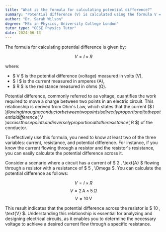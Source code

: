 ```yaml
---
title: "What is the formula for calculating potential difference?"
summary: "Potential difference (V) is calculated using the formula V = I × R, where I represents current and R represents resistance."
author: "Dr. Sarah Wilson"
degree: "MSc in Physics, University College London"
tutor_type: "GCSE Physics Tutor"
date: 2024-06-13
---
```


The formula for calculating potential difference is given by:

$$ V = I \times R $$

where:
- $ V $ is the potential difference (voltage) measured in volts (V),
- $ I $ is the current measured in amperes (A),
- $ R $ is the resistance measured in ohms (Ω).

Potential difference, commonly referred to as voltage, quantifies the work required to move a charge between two points in an electric circuit. This relationship is derived from Ohm's Law, which states that the current ($ I $) flowing through a conductor between two points is directly proportional to the potential difference ($ V $) across those points and inversely proportional to the resistance ($ R $) of the conductor.

To effectively use this formula, you need to know at least two of the three variables: current, resistance, and potential difference. For instance, if you know the current flowing through a resistor and the resistor's resistance, you can easily calculate the potential difference across it.

Consider a scenario where a circuit has a current of $ 2 \, \text{A} $ flowing through a resistor with a resistance of $ 5 \, \Omega $. You can calculate the potential difference as follows:

$$ V = I \times R $$
$$ V = 2 \, \text{A} \times 5 \, \Omega $$
$$ V = 10 \, \text{V} $$

This result indicates that the potential difference across the resistor is $ 10 \, \text{V} $. Understanding this relationship is essential for analyzing and designing electrical circuits, as it enables you to determine the necessary voltage to achieve a desired current flow through a specific resistance.
    